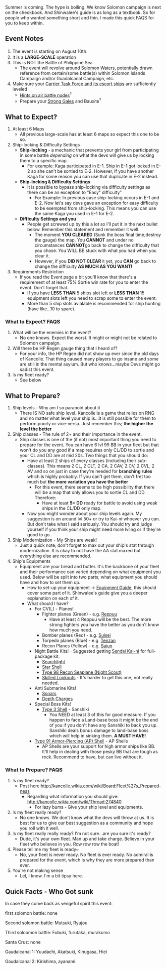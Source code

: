 Summer is coming. The hype is boiling. We know Solomon campaign is next on the checkbook. And Shinwalee's guide is as long as a textbook. So for people who wanted something short and thin. I made this quick FAQS for you to keep within. 
==Event Notes==
#<span style="line-height:21px;">The event is starting on August 10th.</span>
#It is a '''LARGE-SCALE''' operation
#This is NOT the Battle of Philippine Sea
#*The event will revolve around Solomon Waters, potentially drawn reference from certain/some battle(s) within Solomon Islands Campaign and/or Guadalcanal Campaign, etc.
#Make sure your [http://kancolle.wikia.com/wiki/Combined_Fleet Carrier Task Force and its escort ships] are sufficiently leveled
#*[http://kancolle.wikia.com/wiki/Summer_2014_Event Hints on air battle nodes]<sup>?</sup>
#*Prepare your [http://kancolle.wikia.com/wiki/Reppuu Strong Gales] and Bauxite<sup>?</sup>

==What to Expect?==
#At least 6 Maps
#*All previous large-scale has at least 6 maps so expect this one to be so.
#Ship-locking & Difficulty Settings
#*'''Ship-locking''' - a mechanic that prevents your girl from participating in some battle ''depending'' on what the devs will give us by locking them to a specific map.
#**For example: Kaga participated in E-1. Ship in E-1 got locked in E-2 so she can't be sortied to E-2. However, If you have another Kaga for some reason you can use that duplicate in E-2 instead.
#*'''Ship-locking & Difficulty Settings'''
#**It is possible to bypass ship-locking via difficulty settings as there can be an exception to "Easy" difficulty"
#***For Example: In previous case ship-locking occurs in E-1 and E-2. Now let's say devs gave an exception for easy difficulty to be exempted from ship-locking. This means you can use the same Kaga you used in E-1 for E-2.
#*'''Difficulty Settings and you'''
#**People get screwed up by this a lot so I'll put it in the next bullet below. Remember this statement and remember it well.
#***The moment '''YOU CLEARED''' (Sunk the boss final time;destroy the gauge) the map. You '''CANNOT''' and under no circumstances '''CANNOT '''go back to change the difficulty that you chose. You WILL BE stuck with what you had when you clear it.
#***However, if you '''DID NOT CLEAR''' it yet, you '''CAN''' go back to change the difficulty '''AS MUCH AS YOU WANT!'''
#Requirements Restriction
#*If you read the Event page a bit you'll know that there's a requirement of at least 75% Sortie win rate for you to enter the event. Don't forget that.
#**If you have '''LESS THAN''' 5 ships slot left or '''LESS THAN''' 15 equipment slots left you need to scrap some to enter the event.
#**More than 5 ship slots avialable is recommended for ship hunting (have like...10 to spare).

===What to Expect? FAQS===
#What will be the enemies in the event?
#*No one knows. Expect the worst. It might or might not be related to Solomon campaign.
#Will there be HP Regen gauge thing that I heard of?
#*For your info, the HP Regen did not show up ever since the old days of Kancolle. That thing caused many players to go insane and some are still in the mental asylum. But who knows...maybe Devs might go sadist this event.
#Is my fleet ready?
#*See below

==What to Prepare?==
#Ship levels - Why am I so paranoid about it
#*There IS NO safe ship level. Kancolle is a game that relies on RNG and no matter what level your ship is...it is still possible for them to perform poorly or vice-versa. Just remember this; '''the higher the level the better'''
#Ship classes - The rule of 2+ and their importance in the event.
#*Ship classes is one of the (if not) most important thing you need to prepare for the event. You can have 6 lvl 99 BB in your fleet but that won't do you any good if a map requires only CL/DD to sortie and your CL and DD are at mid 20s. Two things that you should do:
#**Have at least 2 ships of every classes (including their sub-classes). This means 2 CL, 2 CLT, 2 CA, 2 CAV, 2 CV, 2 CVL, 2 AV and so on just in case they're needed for '''branching rules''' which is highly probably. If you can't get them, don't fret too much but '''the more variation you have the better'''
#***For this event, there seems to be high possibility that there will be a map that only allows you to sortie CL and DD. Therefore:
#****Have at least '''5+ DD''' ready for battle to avoid using weak ships in the CL/DD only map.
#**Now you might wonder about your ship levels again. My suggestion is on around lvl 50+ or try to Kai-ni whoever you can. But don't take what I said seriously. You should try and judge yourself if you think your ship might need more lvling or if they're good to go.
#Ship Modernization - My Ships are weak!
#* Just a quick note; don't forget to max out your ship's stat through modernization. It is okay to not have the AA stat maxed but everything else are recommended.
#Ship's Equipments
#*Equipment are your bread and butter. It's the backbone of your fleet and their performance can varied depending on what equipment you used. Below will be split into two parts; what equipment you should have and how to set them up.
#**How to set-up your equipment -> [[Equipment Guide]], this should cover some part of it. Shinwalee's guide give you a deeper explanation on each of it.
#**What should I have?
#***For CV(L) - Planes!
#****Fighter planes (Green) - e.g. [[Reppuu]]
#*****Have at least 4 Reppuu will be the best. The more strong fighters you have the better as you don't know how much you need.
#****Bomber planes (Red) - e.g. [[Suisei]]
#****Torpedo planes (Blue) - e.g. [[Tenzan]]
#****Recon Planes (Yellow) - e.g. [[Saiun]]
#***Night Battle Kits! - Suggested getting [[Sendai|Sendai Kai-ni]] for full-package kit.
#****[[Searchlight]]
#****[[Star Shell]]
#****[[Type 98 Recon Seaplane (Night Scout)]]
#****[[Skilled Lookouts]] - It's harder to get this one, not really needed.
#***Anti Submarine Kits!
#****[[Type_93_Passive_Sonar|Sonars]]
#****[[Type_94_Depth_Charge|Depth Charges]]
#***Special Boss Kits!
#****[[Type 3 Shell]] - Sanshiki
#***** You NEED at least 3 of this for good measure. If you happen to face a Land-base boss it might be the end of you if you don't have any Sanshiki to back you up. Sanshiki deals bonus damage to land-base boss which will help in sinking them. '''A MUST HAVE!'''
#***[[Type 91 Armor-Piercing (AP) Shell]] - AP Shells
#****AP Shells are your support for high armor ships like BB. It'll help in dealing with those pesky BB that are tough as rock. Recommend to have, but can live without it.

===What to Prepare? FAQS===
#Is my fleet ready?
#*Post here http://kancolle.wikia.com/wiki/Board:Fleet%27s_Prepared-ness
#**Regarding what information you should give: http://kancolle.wikia.com/wiki/Thread:274840
#***For lazy bums - Give your ship level and equipments.
#Is my fleet really ready?
#*No one knows. We don't know what the devs will throw at us. It is best for us to give our best suggestion as a community and hope you roll with it well.
#Is my fleet really really ready? I'm not sure...are you sure it's ready?
#*Dude, it's your own fleet. Man up and take charge. Believe in your fleet who believes in you. Row row row the boat!
#Please tell me my fleet is ready~
#*No, your fleet is never ready. No fleet is ever ready. No admiral is prepared for the event, which is why they are more prepared than ever.
#You're not making sense
#*Lel, I know. I'm a bit tipsy here.

==Quick Facts - Who Got sunk==
In case they come back as vengeful spirit this event:

first solomon battle: none

Second solomon battle: Mutsuki, Ryujou

Third soloomon battle: Fubuki, furutaka, murakumo

Santa Cruz: none

Gaudalcanal 1: Yuudachi, Akatsuki, Kinugasa, Hiei

Gaudalcanal 2: Kirishima, ayanami<ac_metadata title="[Summer 2015] - Quick FAQS, Tips and Checklist"> </ac_metadata>